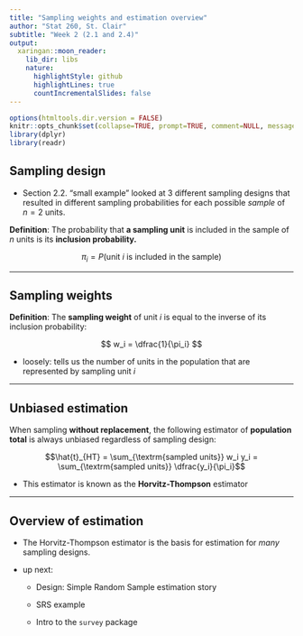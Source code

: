 ```yaml
---
title: "Sampling weights and estimation overview"
author: "Stat 260, St. Clair"
subtitle: "Week 2 (2.1 and 2.4)"
output:
  xaringan::moon_reader:
    lib_dir: libs
    nature:
      highlightStyle: github
      highlightLines: true
      countIncrementalSlides: false
---
```


```r
options(htmltools.dir.version = FALSE)
knitr::opts_chunk$set(collapse=TRUE, prompt=TRUE, comment=NULL, message = FALSE, warning = FALSE)
library(dplyr)
library(readr)
```

## Sampling design

- Section 2.2. "small example" looked at 3 different sampling designs that resulted in different sampling probabilities for each possible *sample* of $n=2$ units.

**Definition**: The probability that **a sampling unit** is included in the sample of $n$ units is its **inclusion probability.**

$$
\pi_i = P(\textrm{unit } i \textrm{ is included in the sample})
$$

---

## Sampling weights

**Definition**: The **sampling weight** of unit $i$ is equal to the inverse of its inclusion probability:

$$
w_i = \dfrac{1}{\pi_i}
$$

- loosely: tells us the number of units in the population that are represented by sampling unit $i$

---

## Unbiased estimation

When sampling **without replacement**, the following estimator of **population total** is always unbiased regardless of sampling design:

$$\hat{t}_{HT} = \sum_{\textrm{sampled units}} w_i y_i = \sum_{\textrm{sampled units}} \dfrac{y_i}{\pi_i}$$

- This estimator is known as the **Horvitz-Thompson** estimator


---

## Overview of estimation

- The Horvitz-Thompson estimator is the basis for estimation for *many* sampling designs.

- up next:

  - Design: Simple Random Sample estimation story
  
  - SRS example
  - Intro to the `survey` package